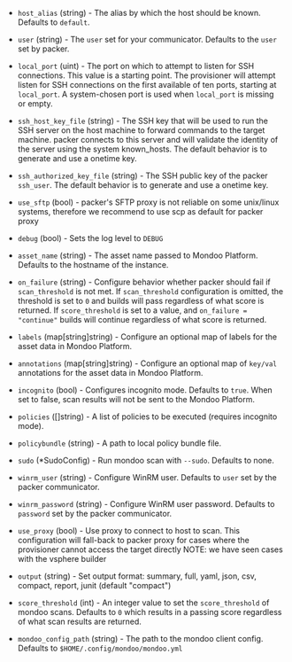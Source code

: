 <!-- Code generated from the comments of the Config struct in provisioner/provisioner.go; DO NOT EDIT MANUALLY -->

- `host_alias` (string) - The alias by which the host should be known.
  Defaults to `default`.

- `user` (string) - The `user` set for your communicator. Defaults to the `user` set
  by packer.

- `local_port` (uint) - The port on which to attempt to listen for SSH
   connections. This value is a starting point. The provisioner will attempt
   listen for SSH connections on the first available of ten ports, starting at
   `local_port`. A system-chosen port is used when `local_port` is missing or
   empty.

- `ssh_host_key_file` (string) - The SSH key that will be used to run the SSH
   server on the host machine to forward commands to the target machine.
   packer connects to this server and will validate the identity of the
   server using the system known_hosts. The default behavior is to generate
   and use a onetime key.

- `ssh_authorized_key_file` (string) - The SSH public key of the packer `ssh_user`.
  The default behavior is to generate and use a onetime key.

- `use_sftp` (bool) - packer's SFTP proxy is not reliable on some unix/linux systems,
  therefore we recommend to use scp as default for packer proxy

- `debug` (bool) - Sets the log level to `DEBUG`

- `asset_name` (string) - The asset name passed to Mondoo Platform. Defaults to the hostname
  of the instance.

- `on_failure` (string) - Configure behavior whether packer should fail if `scan_threshold` is
  not met. If `scan_threshold` configuration is omitted, the threshold
  is set to `0` and builds will pass regardless of what score is
  returned.
  If `score_threshold` is set to a value, and `on_failure = "continue"`
  builds will continue regardless of what score is returned.

- `labels` (map[string]string) - Configure an optional map of labels for the asset data in Mondoo Platform.

- `annotations` (map[string]string) - Configure an optional map of `key/val` annotations for the asset data in
  Mondoo Platform.

- `incognito` (bool) - Configures incognito mode. Defaults to `true`. When set to false, scan results
  will not be sent to the Mondoo Platform.

- `policies` ([]string) - A list of policies to be executed (requires incognito mode).

- `policybundle` (string) - A path to local policy bundle file.

- `sudo` (\*SudoConfig) - Run mondoo scan with `--sudo`. Defaults to none.

- `winrm_user` (string) - Configure WinRM user. Defaults to `user` set by the packer communicator.

- `winrm_password` (string) - Configure WinRM user password. Defaults to `password` set by the packer communicator.

- `use_proxy` (bool) - Use proxy to connect to host to scan. This configuration will fall-back to packer proxy
  for cases where the provisioner cannot access the target directly
  NOTE: we have seen cases with the vsphere builder

- `output` (string) - Set output format: summary, full, yaml, json, csv, compact, report, junit (default "compact")

- `score_threshold` (int) - An integer value to set the `score_threshold` of mondoo scans. Defaults to `0` which results in
  a passing score regardless of what scan results are returned.

- `mondoo_config_path` (string) - The path to the mondoo client config. Defaults to `$HOME/.config/mondoo/mondoo.yml`

<!-- End of code generated from the comments of the Config struct in provisioner/provisioner.go; -->

